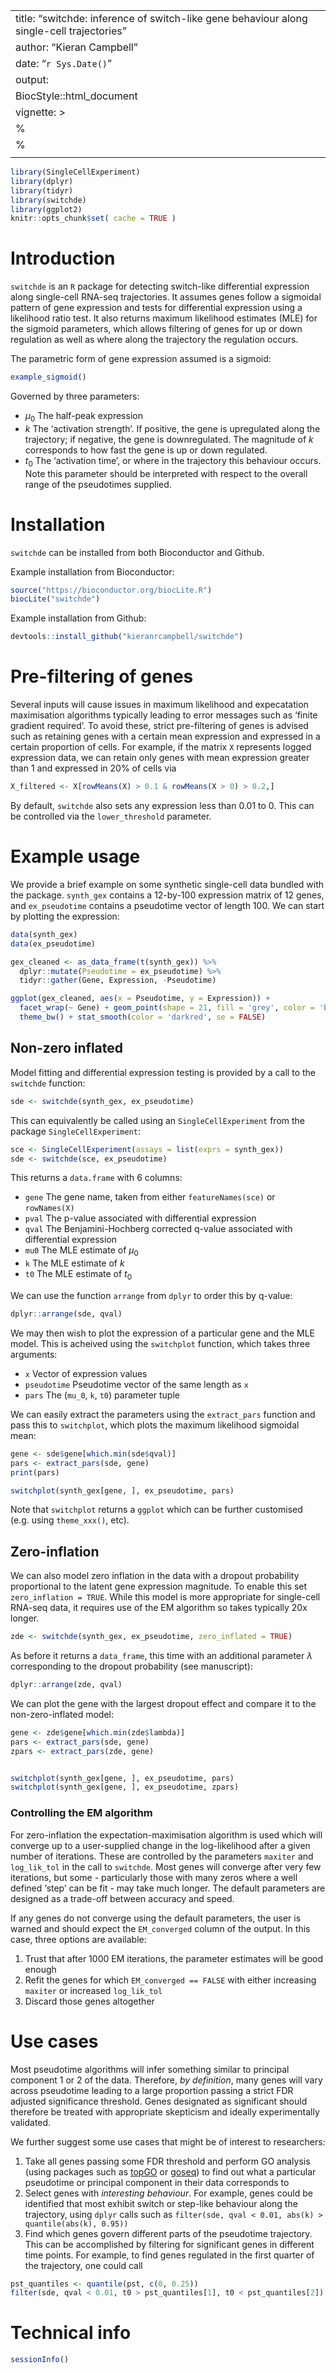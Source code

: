 
---
title: "switchde: inference of switch-like gene behaviour along single-cell trajectories"
author: "Kieran Campbell"
date: "`r Sys.Date()`"
output: 
  BiocStyle::html_document 
vignette: >
  %\VignetteIndexEntry{An overview of the switchde package}
  %\VignetteEngine{knitr::rmarkdown}
  \usepackage[utf8]{inputenc}
---

```r
library(SingleCellExperiment)
library(dplyr)
library(tidyr)
library(switchde)
library(ggplot2)
knitr::opts_chunk$set( cache = TRUE )
```

  
# Introduction

`switchde` is an `R` package for detecting switch-like differential expression along single-cell RNA-seq trajectories. It assumes genes follow a sigmoidal pattern of gene expression and tests for differential expression using a likelihood ratio test. It also returns maximum likelihood estimates (MLE) for the sigmoid parameters, which allows filtering of genes for up or down regulation as well as where along the trajectory the regulation occurs.

The parametric form of gene expression assumed is a sigmoid:

```r
example_sigmoid()

```

Governed by three parameters:

* $\mu_0$ The half-peak expression
* $k$ The 'activation strength'. If positive, the gene is upregulated along the trajectory; if negative, the gene is downregulated. The magnitude of $k$ corresponds to how fast the gene is up or down regulated.
* $t_0$ The 'activation time', or where in the trajectory this behaviour occurs. Note this parameter should be interpreted with respect to the overall range of the pseudotimes supplied.

# Installation

`switchde` can be installed from both Bioconductor and Github.

Example installation from Bioconductor:

```r
source("https://bioconductor.org/biocLite.R")
biocLite("switchde")
```

Example installation from Github:

```r
devtools::install_github("kieranrcampbell/switchde")
```

# Pre-filtering of genes

Several inputs will cause issues in maximum likelihood and expecatation maximisation algorithms typically leading to error messages such as 'finite gradient required'. To avoid these, strict pre-filtering of genes is advised such as retaining genes with a certain mean expression and expressed in a certain proportion of cells. For example, if the matrix `X` represents logged expression data, we can retain only genes with mean expression greater than 1 and expressed in 20% of cells via

```r
X_filtered <- X[rowMeans(X) > 0.1 & rowMeans(X > 0) > 0.2,]
```

By default, `switchde` also sets any expression less than 0.01 to 0. This can be controlled via the `lower_threshold` parameter.

# Example usage

We provide a brief example on some synthetic single-cell data bundled with the package. `synth_gex` contains a 12-by-100 expression matrix of 12 genes, and `ex_pseudotime` contains a pseudotime vector of length 100. We can start by plotting the expression:

```r
data(synth_gex)
data(ex_pseudotime)

gex_cleaned <- as_data_frame(t(synth_gex)) %>% 
  dplyr::mutate(Pseudotime = ex_pseudotime) %>% 
  tidyr::gather(Gene, Expression, -Pseudotime)

ggplot(gex_cleaned, aes(x = Pseudotime, y = Expression)) +
  facet_wrap(~ Gene) + geom_point(shape = 21, fill = 'grey', color = 'black') +
  theme_bw() + stat_smooth(color = 'darkred', se = FALSE)
```

## Non-zero inflated

Model fitting and differential expression testing is provided by a call to the `switchde` function:

```r
sde <- switchde(synth_gex, ex_pseudotime)
```

This can equivalently be called using an `SingleCellExperiment` from the package `SingleCellExperiment`:

```r
sce <- SingleCellExperiment(assays = list(exprs = synth_gex))
sde <- switchde(sce, ex_pseudotime)
```

This returns a `data.frame` with 6 columns:

* `gene` The gene name, taken from either `featureNames(sce)` or `rowNames(X)`
* `pval` The p-value associated with differential expression
* `qval` The Benjamini-Hochberg corrected q-value associated with differential expression
* `mu0` The MLE estimate of $\mu_0$
* `k` The MLE estimate of $k$
* `t0` The MLE estimate of $t_0$

We can use the function `arrange` from `dplyr` to order this by q-value:

```r
dplyr::arrange(sde, qval)
```

We may then wish to plot the expression of a particular gene and the MLE model. This is acheived using the `switchplot` function, which takes three arguments:

* `x` Vector of expression values
* `pseudotime` Pseudotime vector of the same length as `x`
* `pars` The (`mu_0`, `k`, `t0`) parameter tuple

We can easily extract the parameters using the `extract_pars` function and pass this to `switchplot`, which plots the maximum likelihood sigmoidal mean:

```r
gene <- sde$gene[which.min(sde$qval)]
pars <- extract_pars(sde, gene)
print(pars)

switchplot(synth_gex[gene, ], ex_pseudotime, pars)
```

Note that `switchplot` returns a `ggplot` which can be further customised (e.g. using `theme_xxx()`, etc).

## Zero-inflation

We can also model zero inflation in the data with a dropout probability proportional to the latent gene expression magnitude. To enable this set `zero_inflation = TRUE`. While this model is more appropriate for single-cell RNA-seq data, it requires use of the EM algorithm so takes typically 20x longer.

```r
zde <- switchde(synth_gex, ex_pseudotime, zero_inflated = TRUE)
```

As before it returns a `data_frame`, this time with an additional parameter $\lambda$ corresponding to the dropout probability (see manuscript):

```r
dplyr::arrange(zde, qval)
```

We can plot the gene with the largest dropout effect and compare it to the non-zero-inflated model:

```r
gene <- zde$gene[which.min(zde$lambda)]
pars <- extract_pars(sde, gene)
zpars <- extract_pars(zde, gene)


switchplot(synth_gex[gene, ], ex_pseudotime, pars)
switchplot(synth_gex[gene, ], ex_pseudotime, zpars)
```

### Controlling the EM algorithm

For zero-inflation the expectation-maximisation algorithm is used which will converge up to a user-supplied change in the log-likelihood after a given number of iterations. These are controlled by the parameters `maxiter` and `log_lik_tol` in the call to `switchde`. Most genes will converge after very few iterations, but some - particularly those with many zeros where a well defined 'step' can be fit - may take much longer. The default parameters are designed as a trade-off between accuracy and speed.

If any genes do not converge using the default parameters, the user is warned and should expect the `EM_converged` column of the output. In this case, three options are available:

1. Trust that after 1000 EM iterations, the parameter estimates will be good enough
2. Refit the genes for which `EM_converged == FALSE` with either increasing `maxiter` or increased `log_lik_tol`
3. Discard those genes altogether

# Use cases

Most pseudotime algorithms will infer something similar to principal component 1 or 2 of the data. Therefore, _by definition_, many genes will vary across pseudotime leading to a large proportion passing a strict FDR adjusted significance threshold. Genes designated as significant should therefore be treated with appropriate skepticism and ideally experimentally validated.

We further suggest some use cases that might be of interest to researchers:

1. Take all genes passing some FDR threshold and perform GO analysis (using packages such as [topGO](https://bioconductor.org/packages/release/bioc/html/topGO.html) or [goseq](http://bioconductor.org/packages/release/bioc/html/goseq.html)) to find out what a particular pseudotime or principal component in their data corresponds to
2. Select genes with _interesting behaviour_. For example, genes could be identified that most exhibit switch or step-like behaviour along the trajectory, using `dplyr` calls such as `filter(sde, qval < 0.01, abs(k) > quantile(abs(k), 0.95))`
3. Find which genes govern different parts of the pseudotime trajectory. This can be accomplished by filtering for significant genes in different time points. For example, to find genes regulated in the first quarter of the trajectory, one could call

```r
pst_quantiles <- quantile(pst, c(0, 0.25))
filter(sde, qval < 0.01, t0 > pst_quantiles[1], t0 < pst_quantiles[2])
```

# Technical info

```r
sessionInfo()
```


